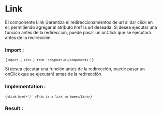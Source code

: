 
# Link

El componente Link Garantiza el redireccionamientos de url al dar click en el, permitiendo agregar al atributo href la
url deseada. Si desea ejecutar una función antes de la redirección, puede pasar un onClick que se ejecutará antes de la
redirección.

### Import :

<Code>{`import { Link } from 'pragmate-ui/components';`}</Code>

Si desea ejecutar una función antes de la redirección, puede pasar un onClick que se ejecutará antes de la redirección.

### Implementation :

<Code>{`<Link href='/' >This is a link to home</Link>`}</Code>

### Result :

<Result />
